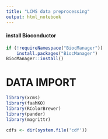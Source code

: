 ```yaml
---
title: "LCMS data preprocessing"
output: html_notebook
---
```

#### install Bioconductor
```r
if (!requireNamespace("BiocManager"))
    install.packages("BiocManager")
BiocManager::install()
```

# DATA IMPORT
```r
library(xcms)
library(faahKO)
library(RColorBrewer)
library(pander)
library(magrittr)
```

```r
cdfs <- dir(system.file('cdf'))
```


